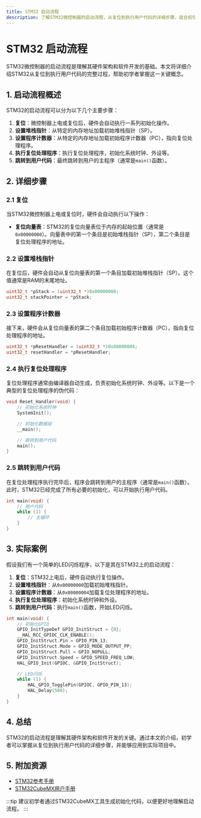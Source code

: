 ```yaml
---
title: STM32 启动流程
description: 了解STM32微控制器的启动流程，从复位到执行用户代码的详细步骤，适合初学者学习。
---
```


# STM32 启动流程

STM32微控制器的启动流程是理解其硬件架构和软件开发的基础。本文将详细介绍STM32从复位到执行用户代码的完整过程，帮助初学者掌握这一关键概念。

## 1. 启动流程概述

STM32的启动流程可以分为以下几个主要步骤：

1. **复位**：微控制器上电或复位后，硬件会自动执行一系列初始化操作。
2. **设置堆栈指针**：从特定的内存地址加载初始堆栈指针（SP）。
3. **设置程序计数器**：从特定的内存地址加载初始程序计数器（PC），指向复位处理程序。
4. **执行复位处理程序**：执行复位处理程序，初始化系统时钟、外设等。
5. **跳转到用户代码**：最终跳转到用户的主程序（通常是`main()`函数）。

## 2. 详细步骤

### 2.1 复位

当STM32微控制器上电或复位时，硬件会自动执行以下操作：

- **复位向量表**：STM32的复位向量表位于内存的起始位置（通常是`0x00000000`）。向量表中的第一个条目是初始堆栈指针（SP），第二个条目是复位处理程序的地址。

### 2.2 设置堆栈指针

在复位后，硬件会自动从复位向量表的第一个条目加载初始堆栈指针（SP）。这个值通常是RAM的末尾地址。

```c
uint32_t *pStack = (uint32_t *)0x00000000;
uint32_t stackPointer = *pStack;
```

### 2.3 设置程序计数器

接下来，硬件会从复位向量表的第二个条目加载初始程序计数器（PC），指向复位处理程序的地址。

```c
uint32_t *pResetHandler = (uint32_t *)0x00000004;
uint32_t resetHandler = *pResetHandler;
```

### 2.4 执行复位处理程序

复位处理程序通常由编译器自动生成，负责初始化系统时钟、外设等。以下是一个典型的复位处理程序的伪代码：

```c
void Reset_Handler(void) {
    // 初始化系统时钟
    SystemInit();

    // 初始化数据段
    __main();

    // 跳转到用户代码
    main();
}
```

### 2.5 跳转到用户代码

在复位处理程序执行完毕后，程序会跳转到用户的主程序（通常是`main()`函数）。此时，STM32已经完成了所有必要的初始化，可以开始执行用户代码。

```c
int main(void) {
    // 用户代码
    while (1) {
        // 主循环
    }
}
```

## 3. 实际案例

假设我们有一个简单的LED闪烁程序，以下是其在STM32上的启动流程：

1. **复位**：STM32上电后，硬件自动执行复位操作。
2. **设置堆栈指针**：从`0x00000000`加载初始堆栈指针。
3. **设置程序计数器**：从`0x00000004`加载复位处理程序的地址。
4. **执行复位处理程序**：初始化系统时钟和外设。
5. **跳转到用户代码**：执行`main()`函数，开始LED闪烁。

```c
int main(void) {
    // 初始化GPIO
    GPIO_InitTypeDef GPIO_InitStruct = {0};
    __HAL_RCC_GPIOC_CLK_ENABLE();
    GPIO_InitStruct.Pin = GPIO_PIN_13;
    GPIO_InitStruct.Mode = GPIO_MODE_OUTPUT_PP;
    GPIO_InitStruct.Pull = GPIO_NOPULL;
    GPIO_InitStruct.Speed = GPIO_SPEED_FREQ_LOW;
    HAL_GPIO_Init(GPIOC, &GPIO_InitStruct);

    // LED闪烁
    while (1) {
        HAL_GPIO_TogglePin(GPIOC, GPIO_PIN_13);
        HAL_Delay(500);
    }
}
```

## 4. 总结

STM32的启动流程是理解其硬件架构和软件开发的关键。通过本文的介绍，初学者可以掌握从复位到执行用户代码的详细步骤，并能够应用到实际项目中。

## 5. 附加资源

- [STM32参考手册](https://www.st.com/resource/en/reference_manual/dm00031020-stm32f405-415-stm32f407-417-stm32f427-437-and-stm32f429-439-advanced-arm-based-32-bit-mcus-stmicroelectronics.pdf)
- [STM32CubeMX用户手册](https://www.st.com/resource/en/user_manual/dm00104712-stm32cubemx-initialization-code-generator-stmicroelectronics.pdf)

:::tip
建议初学者通过STM32CubeMX工具生成初始化代码，以便更好地理解启动流程。
:::